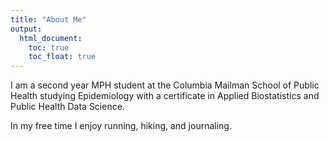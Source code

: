 ```yaml
---
title: "About Me"
output: 
  html_document:
    toc: true
    toc_float: true
---
```


I am a second year MPH student at the Columbia Mailman School of Public Health studying Epidemiology with a certificate in Applied Biostatistics and Public Health Data Science. 

In my free time I enjoy running, hiking, and journaling. 
